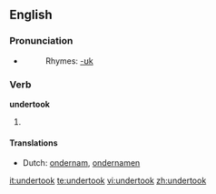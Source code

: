 ==English==

===Pronunciation===
* {{IPA|/ʌndəɻ'tʊk/}}
*: Rhymes: [[Rhymes:English:-ʊk|-ʊk]]

===Verb===
'''undertook'''

# {{past tense of|[[undertake]]}}

====Translations====
{{trans-top|past tense of undertake}}
* Dutch: [[ondernam]], [[ondernamen]]
{{trans-mid}}
{{trans-bottom}}

[[it:undertook]]
[[te:undertook]]
[[vi:undertook]]
[[zh:undertook]]